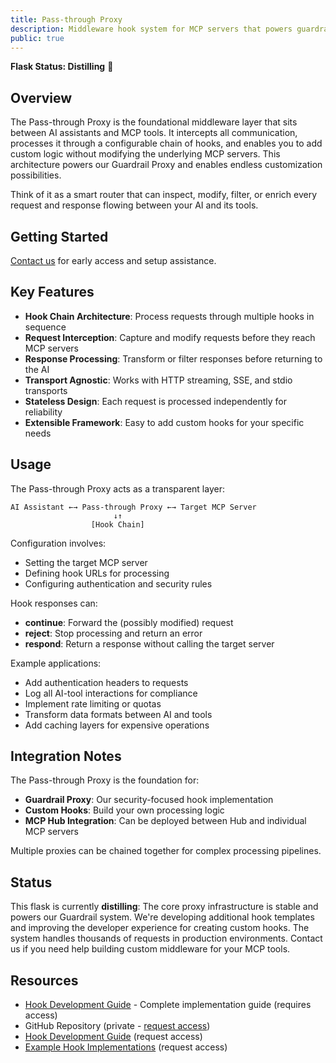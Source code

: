 ```yaml
---
title: Pass-through Proxy
description: Middleware hook system for MCP servers that powers guardrails and more
public: true
---
```


**Flask Status: Distilling** 🧪

## Overview

The Pass-through Proxy is the foundational middleware layer that sits between AI assistants and MCP tools. It intercepts all communication, processes it through a configurable chain of hooks, and enables you to add custom logic without modifying the underlying MCP servers. This architecture powers our Guardrail Proxy and enables endless customization possibilities.

Think of it as a smart router that can inspect, modify, filter, or enrich every request and response flowing between your AI and its tools.

## Getting Started

[Contact us](https://civickey.typeform.com/to/uVH7CWJ5) for early access and setup assistance.

## Key Features

- **Hook Chain Architecture**: Process requests through multiple hooks in sequence
- **Request Interception**: Capture and modify requests before they reach MCP servers
- **Response Processing**: Transform or filter responses before returning to the AI
- **Transport Agnostic**: Works with HTTP streaming, SSE, and stdio transports
- **Stateless Design**: Each request is processed independently for reliability
- **Extensible Framework**: Easy to add custom hooks for your specific needs

## Usage

The Pass-through Proxy acts as a transparent layer:

```
AI Assistant ←→ Pass-through Proxy ←→ Target MCP Server
                       ↓↑
                  [Hook Chain]
```

Configuration involves:
- Setting the target MCP server
- Defining hook URLs for processing
- Configuring authentication and security rules

Hook responses can:
- **continue**: Forward the (possibly modified) request
- **reject**: Stop processing and return an error
- **respond**: Return a response without calling the target server

Example applications:
- Add authentication headers to requests
- Log all AI-tool interactions for compliance
- Implement rate limiting or quotas
- Transform data formats between AI and tools
- Add caching layers for expensive operations

## Integration Notes

The Pass-through Proxy is the foundation for:
- **Guardrail Proxy**: Our security-focused hook implementation
- **Custom Hooks**: Build your own processing logic
- **MCP Hub Integration**: Can be deployed between Hub and individual MCP servers

Multiple proxies can be chained together for complex processing pipelines.

## Status

This flask is currently **distilling**: The core proxy infrastructure is stable and powers our Guardrail system. We're developing additional hook templates and improving the developer experience for creating custom hooks. The system handles thousands of requests in production environments. Contact us if you need help building custom middleware for your MCP tools.

## Resources

- [Hook Development Guide](/labs/private/passthrough-proxy) - Complete implementation guide (requires access)
- GitHub Repository (private - [request access](https://civickey.typeform.com/to/uVH7CWJ5))
- [Hook Development Guide](https://civickey.typeform.com/to/uVH7CWJ5) (request access)
- [Example Hook Implementations](https://civickey.typeform.com/to/uVH7CWJ5) (request access)